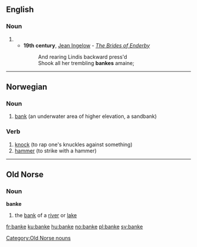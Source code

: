==English==

===Noun===
{{en-noun}}

# {{obsolete spelling of|bank}}
#*'''19th century''', [[w:Jean Ingelow|Jean Ingelow]] - ''[[s:The Brides of Enderby|The Brides of Enderby]]''
#*:And rearing Lindis backward press'd
#*:Shook all her trembling '''bankes''' amaine;


----
==Norwegian==

===Noun===
{{infl|no|noun|g=m}}

# [[bank]] (an underwater area of higher elevation, a sandbank)

===Verb===
{{infl|no|verb}}

# [[knock]] (to rap one's knuckles against something)
# [[hammer]] (to strike with a hammer)
----
==Old Norse==
===Noun===
'''banke'''
# the [[bank]] of a [[river]] or [[lake]]
[[Category:Old Norse nouns]]

[[fr:banke]]
[[ku:banke]]
[[hu:banke]]
[[no:banke]]
[[pl:banke]]
[[sv:banke]]